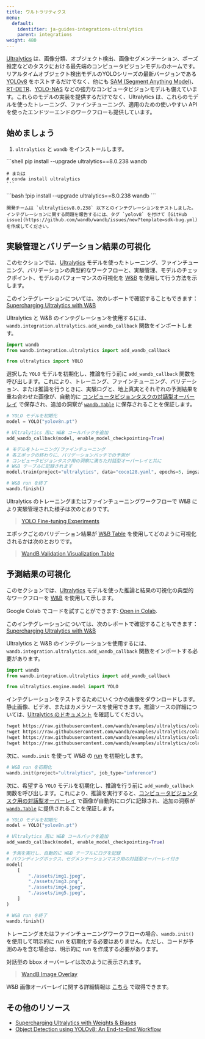 ```yaml
---
title: ウルトラリティクス
menu:
  default:
    identifier: ja-guides-integrations-ultralytics
    parent: integrations
weight: 480
---
```


<Card title="Try in Colab" href="https://colab.research.google.com/github/wandb/examples/blob/master/colabs/ultralytics/01_train_val.ipynb" icon="python"/>

[Ultralytics](https://github.com/ultralytics/ultralytics) は、画像分類、オブジェクト検出、画像セグメンテーション、ポーズ推定などのタスクにおける最先端のコンピュータビジョンモデルのホームです。リアルタイムオブジェクト検出モデルのYOLOシリーズの最新バージョンである [YOLOv8](https://docs.ultralytics.com/models/yolov8/) をホストするだけでなく、他にも [SAM (Segment Anything Model)](https://docs.ultralytics.com/models/sam/#introduction-to-sam-the-segment-anything-model)、[RT-DETR](https://docs.ultralytics.com/models/rtdetr/)、[YOLO-NAS](https://docs.ultralytics.com/models/yolo-nas/) などの強力なコンピュータビジョンモデルも備えています。これらのモデルの実装を提供するだけでなく、Ultralytics は、これらのモデルを使ったトレーニング、ファインチューニング、適用のための使いやすい API を使ったエンドツーエンドのワークフローも提供しています。

## 始めましょう

1. `ultralytics` と `wandb` をインストールします。

    <Tabs>
<Tab title="Command Line">
```shell
    pip install --upgrade ultralytics==8.0.238 wandb

    # または
    # conda install ultralytics
    ```
</Tab>
<Tab title="Notebook">
```bash
    !pip install --upgrade ultralytics==8.0.238 wandb
    ```
</Tab>
</Tabs>

    開発チームは `ultralyticsv8.0.238` 以下とのインテグレーションをテストしました。インテグレーションに関する問題を報告するには、タグ `yolov8` を付けて [GitHub issue](https://github.com/wandb/wandb/issues/new?template=sdk-bug.yml) を作成してください。

## 実験管理とバリデーション結果の可視化

<Card title="Try in Colab" href="https://colab.research.google.com/github/wandb/examples/blob/master/colabs/ultralytics/01_train_val.ipynb" icon="python"/>

このセクションでは、[Ultralytics](https://docs.ultralytics.com/modes/predict/) モデルを使ったトレーニング、ファインチューニング、バリデーションの典型的なワークフローと、実験管理、モデルのチェックポイント、モデルのパフォーマンスの可視化を [W&B](https://wandb.ai/site) を使用して行う方法を示します。

このインテグレーションについては、次のレポートで確認することもできます：[Supercharging Ultralytics with W&B](https://wandb.ai/geekyrakshit/ultralytics/reports/Supercharging-Ultralytics-with-Weights-Biases--Vmlldzo0OTMyMDI4)

Ultralytics と W&B のインテグレーションを使用するには、`wandb.integration.ultralytics.add_wandb_callback` 関数をインポートします。

```python
import wandb
from wandb.integration.ultralytics import add_wandb_callback

from ultralytics import YOLO
```

選択した `YOLO` モデルを初期化し、推論を行う前に `add_wandb_callback` 関数を呼び出します。これにより、トレーニング、ファインチューニング、バリデーション、または推論を行うときに、実験ログと、地上真実とそれぞれの予測結果を重ね合わせた画像が、自動的に [コンピュータビジョンタスクの対話型オーバーレイ](/ja/guides/models/track/log/media#image-overlays-in-tables) で保存され、追加の洞察が [`wandb.Table`](/ja/guides/models/tables/) に保存されることを保証します。

```python
# YOLO モデルを初期化
model = YOLO("yolov8n.pt")

# Ultralytics 用に W&B コールバックを追加
add_wandb_callback(model, enable_model_checkpointing=True)

# モデルをトレーニング/ファインチューニング
# 各エポックの終わりに、バリデーションバッチでの予測が
# コンピュータビジョンタスク用の洞察に満ちた対話型オーバーレイと共に
# W&B テーブルに記録されます
model.train(project="ultralytics", data="coco128.yaml", epochs=5, imgsz=640)

# W&B run を終了
wandb.finish()
```

Ultralytics のトレーニングまたはファインチューニングワークフローで W&B により実験管理された様子は次のとおりです。

<blockquote class="imgur-embed-pub" lang="en" data-id="a/TB76U9O"  ><a href="//imgur.com/a/TB76U9O">YOLO Fine-tuning Experiments</a></blockquote><script async src="//s.imgur.com/min/embed.js" charset="utf-8"></script>

エポックごとのバリデーション結果が [W&B Table](/ja/guides/models/tables/) を使用してどのように可視化されるかは次のとおりです。

<blockquote class="imgur-embed-pub" lang="en" data-id="a/kU5h7W4"  ><a href="//imgur.com/a/kU5h7W4">WandB Validation Visualization Table</a></blockquote><script async src="//s.imgur.com/min/embed.js" charset="utf-8"></script>

## 予測結果の可視化

<Card title="Try in Colab" href="https://colab.research.google.com/github/wandb/examples/blob/master/colabs/ultralytics/00_inference.ipynb" icon="python"/>

このセクションでは、[Ultralytics](https://docs.ultralytics.com/modes/predict/) モデルを使った推論と結果の可視化の典型的なワークフローを [W&B](https://wandb.ai/site) を使用して示します。

Google Colab でコードを試すことができます: [Open in Colab](http://wandb.me/ultralytics-inference).

このインテグレーションについては、次のレポートで確認することもできます：[Supercharging Ultralytics with W&B](https://wandb.ai/geekyrakshit/ultralytics/reports/Supercharging-Ultralytics-with-Weights-Biases--Vmlldzo0OTMyMDI4)

Ultralytics と W&B のインテグレーションを使用するには、`wandb.integration.ultralytics.add_wandb_callback` 関数をインポートする必要があります。

```python
import wandb
from wandb.integration.ultralytics import add_wandb_callback

from ultralytics.engine.model import YOLO
```

インテグレーションをテストするためにいくつかの画像をダウンロードします。静止画像、ビデオ、またはカメラソースを使用できます。推論ソースの詳細については、[Ultralytics のドキュメント](https://docs.ultralytics.com/modes/predict/) を確認してください。

```bash
!wget https://raw.githubusercontent.com/wandb/examples/ultralytics/colabs/ultralytics/assets/img1.png
!wget https://raw.githubusercontent.com/wandb/examples/ultralytics/colabs/ultralytics/assets/img2.png
!wget https://raw.githubusercontent.com/wandb/examples/ultralytics/colabs/ultralytics/assets/img4.png
!wget https://raw.githubusercontent.com/wandb/examples/ultralytics/colabs/ultralytics/assets/img5.png
```

次に、`wandb.init` を使って W&B の [run](/ja/guides/models/track/runs/) を初期化します。

```python
# W&B run を初期化
wandb.init(project="ultralytics", job_type="inference")
```

次に、希望する `YOLO` モデルを初期化し、推論を行う前に `add_wandb_callback` 関数を呼び出します。これにより、推論を実行すると、[コンピュータビジョンタスク用の対話型オーバーレイ](/ja/guides/models/track/log/media#image-overlays-in-tables) で画像が自動的にログに記録され、追加の洞察が [`wandb.Table`](/ja/guides/models/tables/) に提供されることを保証します。

```python
# YOLO モデルを初期化
model = YOLO("yolov8n.pt")

# Ultralytics 用に W&B コールバックを追加
add_wandb_callback(model, enable_model_checkpointing=True)

# 予測を実行し、自動的に W&B テーブルにログを記録
# バウンディングボックス、セグメンテーションマスク用の対話型オーバーレイ付き
model(
    [
        "./assets/img1.jpeg",
        "./assets/img3.png",
        "./assets/img4.jpeg",
        "./assets/img5.jpeg",
    ]
)

# W&B run を終了
wandb.finish()
```

トレーニングまたはファインチューニングワークフローの場合、`wandb.init()` を使用して明示的に run を初期化する必要はありません。ただし、コードが予測のみを含む場合は、明示的に run を作成する必要があります。

対話型の bbox オーバーレイは次のように表示されます。

<blockquote class="imgur-embed-pub" lang="en" data-id="a/UTSiufs"  ><a href="//imgur.com/a/UTSiufs">WandB Image Overlay</a></blockquote><script async src="//s.imgur.com/min/embed.js" charset="utf-8"></script>

W&B 画像オーバーレイに関する詳細情報は [こちら](/ja/guides/models/track/log/media.md#image-overlays) で取得できます。

## その他のリソース

* [Supercharging Ultralytics with Weights & Biases](https://wandb.ai/geekyrakshit/ultralytics/reports/Supercharging-Ultralytics-with-Weights-Biases--Vmlldzo0OTMyMDI4)
* [Object Detection using YOLOv8: An End-to-End Workflow](https://wandb.ai/reviewco/object-detection-bdd/reports/Object-Detection-using-YOLOv8-An-End-to-End-Workflow--Vmlldzo1NTAyMDQ1)